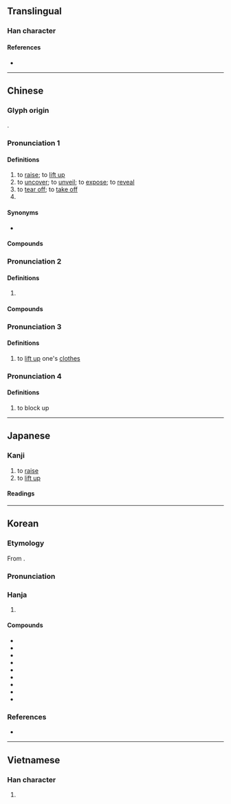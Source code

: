 {{also|掲}}
{{character info}}
==Translingual==

===Han character===
{{Han char|rn=64|rad=手|as=09|sn=12|four=56027|canj=QAPV|ids=⿰扌曷}}

====References====
* {{Han ref|kx=0444.050|dkj=12389|hdz=31916.050|uh=63ED|ud=25581|bh=B4A6|bd=46246}}

----

==Chinese==
{{zh-forms|alt=𢶆,𢷒,掲,拮,担,搩}}

===Glyph origin===
{{Han etym}}
{{Han compound|手|alt1=扌|曷|ls=psc|c1=s|c2=p}}.

===Pronunciation 1===
{{zh-pron
|m=jiē
|m-s=jie2
|c=kit3
|c-t=
|g=jiet6/qiet7
|h=pfs=kiet/yet;gd=giad5/yad5
|h_note=Sixian: kiet - literary; yet - vernacular
Meixian: giad5 - literary; iad5 - vernacular
|j=jieh4
|mb=giĕ
|md=giék
|mn=gia̍h/kiat/khiat
|mn-t=giah4
|w=4jiq
|x=jie6
|mc=2+3+4+5+6
|oc=1+2+4+5,2+3+4+5+6
|cat=v,pn
}}

====Definitions====
{{zh-hanzi}}

# to [[raise]]; to [[lift up]]
# to [[uncover]]; to [[unveil]]; to [[expose]]; to [[reveal]]
# to [[tear off]]; to [[take off]]
# {{surname|zh}}

====Synonyms====
* {{sense|to uncover}} {{q|Cantonese}} {{zh-l|㨴|tr=kin2}}

====Compounds====
{{zh-der|揭開:to reveal|揭曉:to be revealed|匿名揭帖|揭水|揭破|揭竿|揭蓋兒|揭竿而起|揭債|掀天揭地|揭醜|揭瘡疤|揭祕|深厲淺揭|揭穿|揭老底|打揭|揭底牌|揭不開鍋|揭火|昭然若揭|揭裱|揭白|揭蓋子|揭帖|揭席|揭折|揭諦|揭揭|揭布|揭露|揭幕|揭底|揭發|揭債還債|揭短|揭榜|揭白旗|揭示|揭櫫|揭挑|表揭}}

===Pronunciation 2===
{{zh-pron
|m=jiē
|c=kit3
|mn-t=gig4/gêg4
|mn-t_note=gig4 - Chaozhou, Shantou, Chenghai; gêg4 - Jieyang
|dial=n
|cat=pn
}}

====Definitions====
{{zh-hanzi}}

# {{zh-used2|p}} <!--集韻其例切：揭陽縣名在南越-->

====Compounds====
{{zh-der|揭陽|揭東|揭西}}

===Pronunciation 3===
{{zh-pron
|m=qì
|c=gai6,hei3
|c_note=hei3 - variant
|dial=n
|mc=1
|oc=3,1
|cat=v
}}

====Definitions====
{{zh-hanzi}}

# to [[lift up]] one's [[clothes]]

===Pronunciation 4===
{{zh-pron
|m=hé
|dial=n
|cat=v
}}

====Definitions====
{{zh-hanzi}}

# {{zh-hg}} to block up

{{zh-cat|Intermediate}}

----

==Japanese==
{{ja-kanji forms|掲|揭}}

===Kanji===
{{ja-kanji|grade=|rs=手09|shin=掲}}

# to [[raise]]
# to [[lift up]]

====Readings====
{{ja-readings
|on=けい, けつ
|kun=かか-げる
}}

----

==Korean==

===Etymology===
From {{der|ko|ltc|-}} {{ltc-l|揭|id=1}}.

{{collapse|
* {{hanja-dongguk|콍〮|khyéy}}
* {{hanja-sinjeung|게|key}}
|Historical readings
|bg=#FFFFFF}}

===Pronunciation===
{{ko-hanja-pron|게|l=y}}

===Hanja===
{{ko-hanja-search}}
{{ko-hanja|[[높이]] [[들다|들]]|게}}

# {{hanja form of|게|to [[lift]]; to [[raise]]}}

====Compounds====
{{der-top3|Compounds}}
* {{ko-l|게재|揭載}}
* {{ko-l|게양|揭揚}}
* {{ko-l|별게|別揭}}
* {{ko-l|상게|上揭}}
* {{ko-l|게판|揭板}}
* {{ko-l|봉게|奉揭}}
* {{ko-l|게방|揭榜}}
* {{ko-l|게시|揭示}}
* {{ko-l|게시판|揭示板}}
{{der-bottom}}

===References===
* {{R:hanjadoc|4111}}

----

==Vietnamese==

===Han character===
{{vi-readings|reading=yết}}

# {{rfdef|vi}}

{{cln|vi|Han tu}}
